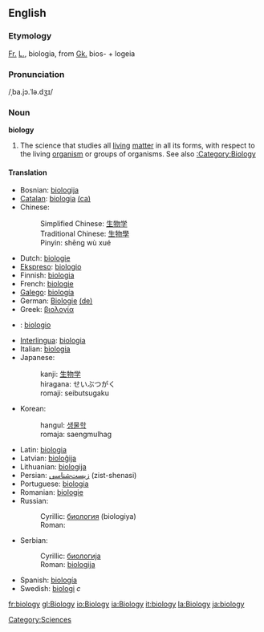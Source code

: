 {{Wikipedia}}

==English==
===Etymology===

[[Fr.]] [[L.]], biologia, from [[Gk.]] bios- + logeia

===Pronunciation===
/ˌba.jɔ.ˈlə.dʒɪ/

===Noun===
'''biology'''

# The science that studies all [[living]] [[matter]] in all its forms, with respect to the living [[organism]] or groups of organisms.  See also [[:Category:Biology]]

====Translation====
{{top}}
*Bosnian: [[biologija#Bosnian|biologija]] {{f}}
*[[Catalan]]: [[biologia]] {{f}} [[:ca:biologia|(ca)]] 
*Chinese: 
*:Simplified Chinese: [[生物学]] 
*:Traditional Chinese: [[生物學]]
*:Pinyin: shēng wù xué
*Dutch: [[biologie]]
*[[Ekspreso]]: [[biologio]] 
*Finnish: [[biologia]]
*French: [[biologie]] {{f}}
*[[Galego]]: [[biología]] {{f}}
*German: [[Biologie]] {{f}} [[:de:Biologie|(de)]] 
*Greek: [[βιολογία]] {{f}} 
*{{io}}: [[biologio]]
*[[Interlingua]]: [[biologia]] 
*Italian: [[biologia]] {{f}}
*Japanese: 
*:kanji: [[生物学]] 
*:hiragana: せいぶつがく
*:romaji: seibutsugaku
{{mid}}
*Korean: 
*:hangul: [[생물학]] 
*:romaja: saengmulhag
*Latin: [[biologia]] {{f}}
*Latvian: [[bioloĝija]] {{f}}
*Lithuanian: [[biologija]] {{f}}
*Persian: [[زیست‌شناسی]] (zist-shenasi)
*Portuguese: [[biologia]] {{f}}
*Romanian: [[biologie]] {{f}}
*Russian: 
*:Cyrillic: [[биология]] (biologiya)
*:Roman: 
*Serbian:
*:Cyrillic: [[биологија#Serbian|биологија]] {{f}}
*:Roman: [[biologija#Serbian|biologija]] {{f}}
*Spanish: [[biología]] {{f}}
*Swedish: [[biologi]] ''c''
{{bottom}}

[[Category:Sciences]]

[[fr:biology]]
[[gl:Biology]]
[[io:Biology]]
[[ia:Biology]]
[[it:biology]]
[[la:Biology]]
[[ja:biology]]